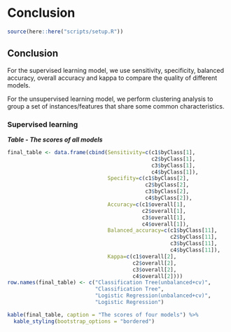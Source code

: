 # Conclusion

```r
source(here::here("scripts/setup.R"))
```

## **Conclusion**

For the supervised learning model, we use sensitivity, specificity,
balanced accuracy, overall accuracy and kappa to compare the quality of
different models.

For the unsupervised learning model, we perform clustering analysis to group a set of instances/features that share some common characteristics. 

### **Supervised learning**

***Table  - The scores of all models***

```r
final_table <- data.frame(cbind(Sensitivity=c(c1$byClass[1],
                                              c2$byClass[1],
                                              c3$byClass[1],
                                              c4$byClass[1]),
                                Specifity=c(c1$byClass[2],
                                            c2$byClass[2],
                                            c3$byClass[2],
                                            c4$byClass[2]),
                                Accuracy=c(c1$overall[1],
                                           c2$overall[1],
                                           c3$overall[1],
                                           c4$overall[1]),
                                Balanced_accuracy=c(c1$byClass[11],
                                                    c2$byClass[11],
                                                    c3$byClass[11],
                                                    c4$byClass[11]),
                                Kappa=c(c1$overall[2],
                                        c2$overall[2],
                                        c3$overall[2],
                                        c4$overall[2])))
row.names(final_table) <- c("Classification Tree(unbalanced+cv)",
                            "Classification Tree",
                            "Logistic Regression(unbalanced+cv)",
                            "Logistic Regression")

kable(final_table, caption = "The scores of four models") %>%
  kable_styling(bootstrap_options = "bordered") 
```